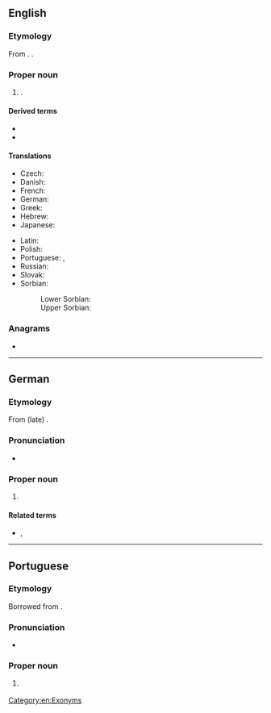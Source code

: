 {{also|pilsen}}
==English==
{{wikipedia}}

===Etymology===
From {{der|en|de|Pilsen}}. {{doublet|en|Plzen}}.

===Proper noun===
{{en-proper noun}}

# {{place|en|city|in western|r/Bohemia|c/Czech Republic}}.

====Derived terms====
* {{l|en|pilsner}}
* {{l|en|pilsener}}

====Translations====
{{trans-top|city in the Czech Republic}}
* Czech: {{t+|cs|Plzeň|f}}
* Danish: {{t|da|Plzeň}}
* French: {{t+|fr|Pilsen|m}}
* German: {{t+|de|Pilsen|n}}
* Greek: {{t|el|Πίλσεν}}
* Hebrew: {{t|he|פלזן}}
* Japanese: {{t|ja|ピルゼン|tr=Piruzen|sc=Jpan}}
{{trans-mid}}
* Latin: {{t|la|Pilsna}}
* Polish: {{t+|pl|Pilzno|n}}
* Portuguese: {{t|pt|Pilsen|f}}, {{t|pt|Plzen|f}}
* Russian: {{t|ru|Пльзень|m}}
* Slovak: {{t|sk|Plzeň|f}}
* Sorbian:
*: Lower Sorbian: {{t|dsb|Plzeň}}
*: Upper Sorbian: {{t|hsb|Pilzeń}}
{{trans-bottom}}

===Anagrams===
* {{anagrams|en|a=eilnps|Esplin|L-spine|pinsel|spinel|spline}}

[[Category:en:Exonyms]]

----

==German==
{{wikipedia|lang=de}}

===Etymology===
From (late) {{inh|de|gmh|Pilsen}}.

===Pronunciation===
* {{audio|de|De-Pilsen.ogg|Audio}}

===Proper noun===
{{de-proper noun|toponym}}

# {{place|de|city|c/Czech Republic|t=Pilsen}}

====Related terms====
* {{l|de|Pilsener}}, {{l|de|Pilsner}}

{{C|de|Exonyms}}

----

==Portuguese==

===Etymology===
Borrowed from {{bor|pt|de|Pilsen}}.

===Pronunciation===
* {{a|Brazil}} {{IPA|pt|/ˈpiw.sẽj̃/}}

===Proper noun===
{{pt-proper noun|f}}

# {{place|pt|city|c/Czech Republic|t1=Pilsen|t2=Plzen}}
#: {{syn|pt|Plzen}}